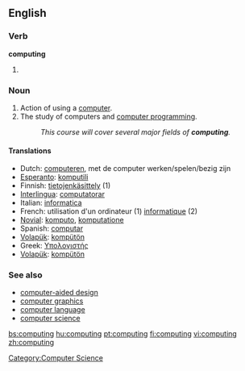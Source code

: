 ==English==

===Verb===
'''computing'''
# {{present participle of|compute}}

===Noun===
{{wikipedia}}{{en-noun|-}}

# Action of using a [[computer]].
# The study of computers and [[computer programming]].
#:''This course will cover several major fields of '''computing'''.''

====Translations====
{{rfc-trans}}
*Dutch: [[computeren]], met de computer werken/spelen/bezig zijn
*[[Esperanto]]: [[komputili]]
*Finnish: [[tietojenkäsittely]] (1)
*[[Interlingua]]: [[computatorar]]
*Italian: [[informatica]]
*French: utilisation d'un ordinateur (1) [[informatique]] (2)
*[[Novial]]: [[komputo]], [[komputatione]]
*Spanish: [[computar]]
*[[Volapük]]: [[kompütön]]
*Greek: [[Υπολογιστής]]
*[[Volapük]]: [[kompütön]]

===See also===
*[[computer-aided design]]
*[[computer graphics]]
*[[computer language]]
*[[computer science]]

[[Category:Computer Science]]

[[bs:computing]]
[[hu:computing]]
[[pt:computing]]
[[fi:computing]]
[[vi:computing]]
[[zh:computing]]